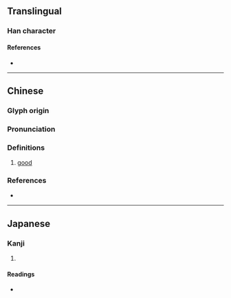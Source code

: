 {{character info/new}}
==Translingual==

===Han character===
{{Han char|rn=38|rad=女|as=06|sn=9|four=47462|canj=VNIR|ids=⿰女名}}

====References====
* {{Han ref|kx=0261.020|dkj=06237|dj=0527.070|hdz=21047.020|uh=59F3|ud=23027|bh=CE71|bd=52849}}

----

==Chinese==
{{zh-forms|alt=佲}}

===Glyph origin===
{{Han etym}}

===Pronunciation===
{{zh-pron
|m=mīng
|c=ming5
|mc=y
|oc=y
|cat=
}}

===Definitions===
{{zh-hanzi}}

# {{zh-obsolete}} [[good]]

===References===
* {{R:twedu|C02087}}

----

==Japanese==

===Kanji===
{{ja-kanji|grade=|rs=女06}}

# {{defn|lang=ja|sort=女06}}

====Readings====
* {{ja-readings|on=[[べい]] (bei), [[みょう]] (myō)|kun=[[みめよい]] (mimeyoi)}}